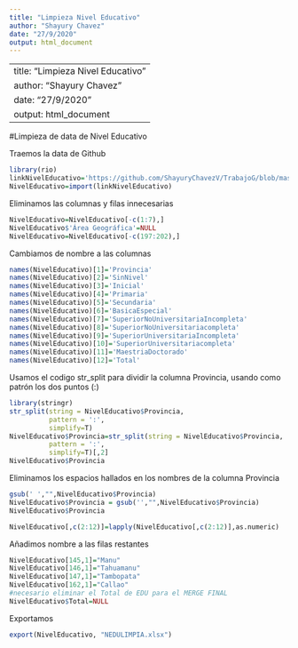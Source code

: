 ```yaml
---
title: "Limpieza Nivel Educativo"
author: "Shayury Chavez"
date: "27/9/2020"
output: html_document
---
```


---
title: "Limpieza Nivel Educativo"
author: "Shayury Chavez"
date: "27/9/2020"
output: html_document
---

#Limpieza de data de Nivel Educativo

Traemos la data de Github
```r
library(rio)
linkNivelEducativo='https://github.com/ShayuryChavezV/TrabajoG/blob/master/NivelEducativo.xlsx?raw=true'
NivelEducativo=import(linkNivelEducativo)
```

Eliminamos las columnas y filas innecesarias
```r
NivelEducativo=NivelEducativo[-c(1:7),]
NivelEducativo$'Área Geográfica'=NULL
NivelEducativo=NivelEducativo[-c(197:202),]
```

Cambiamos de nombre a las columnas

```r
names(NivelEducativo)[1]='Provincia'
names(NivelEducativo)[2]='SinNivel'
names(NivelEducativo)[3]='Inicial'
names(NivelEducativo)[4]='Primaria'
names(NivelEducativo)[5]='Secundaria'
names(NivelEducativo)[6]='BasicaEspecial'
names(NivelEducativo)[7]='SuperiorNoUniversitariaIncompleta'
names(NivelEducativo)[8]='SuperiorNoUniversitariacompleta'
names(NivelEducativo)[9]='SuperiorUniversitariaIncompleta'
names(NivelEducativo)[10]='SuperiorUniversitariacompleta'
names(NivelEducativo)[11]='MaestriaDoctorado'
names(NivelEducativo)[12]='Total'
```

Usamos el codigo str_split para dividir la columna Provincia, usando como patrón los dos puntos (:)
```r
library(stringr)
str_split(string = NivelEducativo$Provincia,
          pattern = ':',
          simplify=T)
NivelEducativo$Provincia=str_split(string = NivelEducativo$Provincia,
          pattern = ':',
          simplify=T)[,2]
NivelEducativo$Provincia
```

Eliminamos los espacios hallados en los nombres de la columna Provincia
```r
gsub(' ',"",NivelEducativo$Provincia)
NivelEducativo$Provincia = gsub('',"",NivelEducativo$Provincia)
NivelEducativo$Provincia

NivelEducativo[,c(2:12)]=lapply(NivelEducativo[,c(2:12)],as.numeric)
```

Añadimos nombre a las filas restantes
```r
NivelEducativo[145,1]="Manu"
NivelEducativo[146,1]="Tahuamanu"
NivelEducativo[147,1]="Tambopata"
NivelEducativo[162,1]="Callao"
#necesario eliminar el Total de EDU para el MERGE FINAL
NivelEducativo$Total=NULL
```


Exportamos

```r
export(NivelEducativo, "NEDULIMPIA.xlsx")
```
